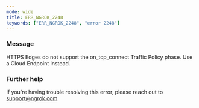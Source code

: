 ```yaml
---
mode: wide
title: ERR_NGROK_2248
keywords: ["ERR_NGROK_2248", "error 2248"]
---
```



### Message

HTTPS Edges do not support the on_tcp_connect Traffic Policy phase. Use a Cloud Endpoint instead.

<ErrorDetails />

### Further help

If you're having trouble resolving this error, please reach out to [support@ngrok.com](mailto:support@ngrok.com?subject=Help%20with%20ERR_NGROK_2248)
